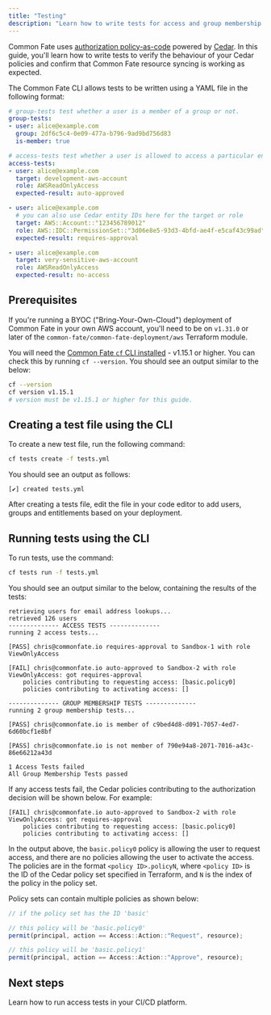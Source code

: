 ```yaml
---
title: "Testing"
description: "Learn how to write tests for access and group membership."
---
```


Common Fate uses [authorization policy-as-code](/authz/introduction) powered by [Cedar](https://www.cedarpolicy.com/). In this guide, you'll learn how to write tests to verify the behaviour of your Cedar policies and confirm that Common Fate resource syncing is working as expected.

The Common Fate CLI allows tests to be written using a YAML file in the following format:

```yaml
# group-tests test whether a user is a member of a group or not.
group-tests:
- user: alice@example.com
  group: 2df6c5c4-0e09-477a-b796-9ad9bd756d83
  is-member: true

# access-tests test whether a user is allowed to access a particular entitlement or not.
access-tests:
- user: alice@example.com
  target: development-aws-account
  role: AWSReadOnlyAccess
  expected-result: auto-approved

- user: alice@example.com
  # you can also use Cedar entity IDs here for the target or role
  target: AWS::Account::"123456789012"
  role: AWS::IDC::PermissionSet::"3d06e8e5-93d3-4bfd-ae4f-e5caf43c99ad"
  expected-result: requires-approval

- user: alice@example.com
  target: very-sensitive-aws-account
  role: AWSReadOnlyAccess
  expected-result: no-access
```

## Prerequisites

If you're running a BYOC ("Bring-Your-Own-Cloud") deployment of Common Fate in your own AWS account, you'll need to be on `v1.31.0` or later of the `common-fate/common-fate-deployment/aws` Terraform module.

You will need the [Common Fate `cf` CLI installed](/user-guide/cli/quickstart) - v1.15.1 or higher. You can check this by running `cf --version`. You should see an output similar to the below:

```bash
cf --version
cf version v1.15.1
# version must be v1.15.1 or higher for this guide.
```

## Creating a test file using the CLI

To create a new test file, run the following command:

```bash
cf tests create -f tests.yml
```

You should see an output as follows:

```
[✔] created tests.yml
```

After creating a tests file, edit the file in your code editor to add users, groups and entitlements based on your deployment.

## Running tests using the CLI

To run tests, use the command:

```bash
cf tests run -f tests.yml
```

You should see an output similar to the below, containing the results of the tests:

```
retrieving users for email address lookups...
retrieved 126 users
-------------- ACCESS TESTS --------------
running 2 access tests...

[PASS] chris@commonfate.io requires-approval to Sandbox-1 with role ViewOnlyAccess

[FAIL] chris@commonfate.io auto-approved to Sandbox-2 with role ViewOnlyAccess: got requires-approval
	policies contributing to requesting access: [basic.policy0]
	policies contributing to activating access: []

-------------- GROUP MEMBERSHIP TESTS --------------
running 2 group membership tests...

[PASS] chris@commonfate.io is member of c9bed4d8-d091-7057-4ed7-6d60bcf1e8bf

[PASS] chris@commonfate.io is not member of 790e94a8-2071-7016-a43c-86e66212a43d

1 Access Tests failed
All Group Membership Tests passed
```

If any access tests fail, the Cedar policies contributing to the authorization decision will be shown below. For example:

```
[FAIL] chris@commonfate.io auto-approved to Sandbox-2 with role ViewOnlyAccess: got requires-approval
	policies contributing to requesting access: [basic.policy0]
	policies contributing to activating access: []
```

In the output above, the `basic.policy0` policy is allowing the user to request access, and there are no policies allowing the user to activate the access. The policies are in the format `<policy ID>.policyN`, where `<policy ID>` is the ID of the Cedar policy set specified in Terraform, and `N` is the index of the policy in the policy set.

Policy sets can contain multiple policies as shown below:

```js
// if the policy set has the ID 'basic'

// this policy will be 'basic.policy0'
permit(principal, action == Access::Action::"Request", resource);

// this policy will be 'basic.policy1'
permit(principal, action == Access::Action::"Approve", resource);
```

## Next steps

<Card title="Running access tests in CI" href="/authz/ci#access-testing-in-ci">
  Learn how to run access tests in your CI/CD platform.
</Card>
